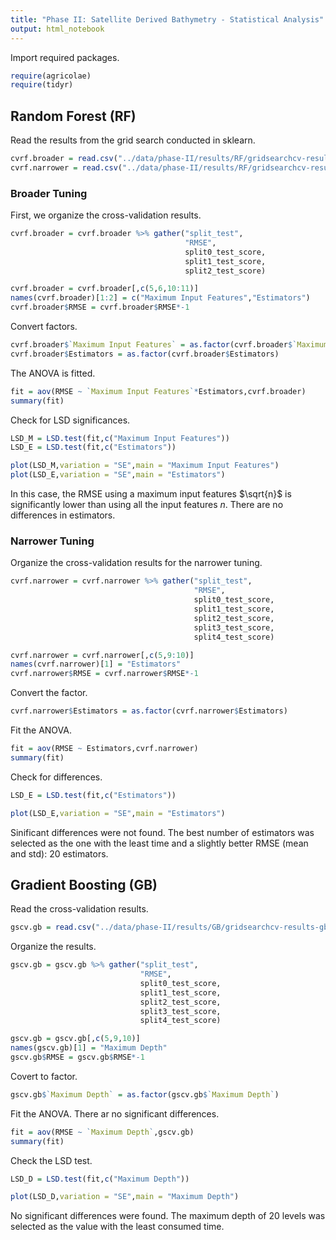 ```yaml
---
title: "Phase II: Satellite Derived Bathymetry - Statistical Analysis"
output: html_notebook
---
```


Import required packages.

```r
require(agricolae)
require(tidyr)
```

## Random Forest (RF)

Read the results from the grid search conducted in sklearn.

```r
cvrf.broader = read.csv("../data/phase-II/results/RF/gridsearchcv-results-rf-broader.csv")
cvrf.narrower = read.csv("../data/phase-II/results/RF/gridsearchcv-results-rf-narrower.csv")
```

### Broader Tuning

First, we organize the cross-validation results.

```r
cvrf.broader = cvrf.broader %>% gather("split_test",
                                       "RMSE",
                                       split0_test_score,
                                       split1_test_score,
                                       split2_test_score)

cvrf.broader = cvrf.broader[,c(5,6,10:11)]
names(cvrf.broader)[1:2] = c("Maximum Input Features","Estimators")
cvrf.broader$RMSE = cvrf.broader$RMSE*-1
```

Convert factors.

```r
cvrf.broader$`Maximum Input Features` = as.factor(cvrf.broader$`Maximum Input Features`)
cvrf.broader$Estimators = as.factor(cvrf.broader$Estimators)
```

The ANOVA is fitted.

```r
fit = aov(RMSE ~ `Maximum Input Features`*Estimators,cvrf.broader)
summary(fit)
```

Check for LSD significances.

```r
LSD_M = LSD.test(fit,c("Maximum Input Features"))
LSD_E = LSD.test(fit,c("Estimators"))

plot(LSD_M,variation = "SE",main = "Maximum Input Features")
plot(LSD_E,variation = "SE",main = "Estimators")
```

In this case, the RMSE using a maximum input features $\sqrt{n}$ is significantly lower than using all the input features $n$. There are no differences in estimators.

### Narrower Tuning

Organize the cross-validation results for the narrower tuning.

```r
cvrf.narrower = cvrf.narrower %>% gather("split_test",
                                         "RMSE",
                                         split0_test_score,
                                         split1_test_score,
                                         split2_test_score,
                                         split3_test_score,
                                         split4_test_score)

cvrf.narrower = cvrf.narrower[,c(5,9:10)]
names(cvrf.narrower)[1] = "Estimators"
cvrf.narrower$RMSE = cvrf.narrower$RMSE*-1
```

Convert the factor.

```r
cvrf.narrower$Estimators = as.factor(cvrf.narrower$Estimators)
```

Fit the ANOVA.

```r
fit = aov(RMSE ~ Estimators,cvrf.narrower)
summary(fit)
```

Check for differences.

```r
LSD_E = LSD.test(fit,c("Estimators"))

plot(LSD_E,variation = "SE",main = "Estimators")
```

Sinificant differences were not found. The best number of estimators was selected as the one with the least time and a slightly better RMSE (mean and std): 20 estimators.

## Gradient Boosting (GB)

Read the cross-validation results.

```r
gscv.gb = read.csv("../data/phase-II/results/GB/gridsearchcv-results-gb.csv")
```

Organize the results.

```r
gscv.gb = gscv.gb %>% gather("split_test",
                             "RMSE",
                             split0_test_score,
                             split1_test_score,
                             split2_test_score,
                             split3_test_score,
                             split4_test_score)

gscv.gb = gscv.gb[,c(5,9,10)]
names(gscv.gb)[1] = "Maximum Depth"
gscv.gb$RMSE = gscv.gb$RMSE*-1
```

Covert to factor.

```r
gscv.gb$`Maximum Depth` = as.factor(gscv.gb$`Maximum Depth`)
```

Fit the ANOVA. There ar no significant differences.

```r
fit = aov(RMSE ~ `Maximum Depth`,gscv.gb)
summary(fit)
```

Check the LSD test.

```r
LSD_D = LSD.test(fit,c("Maximum Depth"))

plot(LSD_D,variation = "SE",main = "Maximum Depth")
```

No significant differences were found. The maximum depth of 20 levels was selected as the value with the least consumed time.
